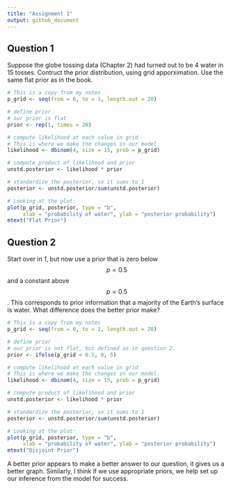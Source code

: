```yaml
---
title: "Assignment 1"
output: github_document
---
```

## Question 1
Suppose the globe tossing data (Chapter 2) had turned out to be 4 water in 15 tosses. Contruct the prior distribution, using grid apporximation. Use the same flat prior as in the book.
```r
# This is a copy from my notes
p_grid <- seq(from = 0, to = 1, length.out = 20)

# define prior
# our prior is flat
prior <- rep(1, times = 20)

# compute likelihood at each value in grid
# This is where we make the changes in our model.
likelihood <- dbinom(4, size = 15, prob = p_grid)

# compute product of likelihood and prior
unstd.posterior <- likelihood * prior

# standardize the posterior, so it sums to 1
posterior <- unstd.posterior/sum(unstd.posterior)

# Looking at the plot:
plot(p_grid, posterior, type = "b",
     xlab = "probability of water", ylab = "posterior probability")
mtext("Flat Prior")
```

## Question 2
Start over in *1*, but now use a prior that is zero below $$p = 0.5$$ and a constant above $$p = 0.5$$. This corresponds to prior information that a majority of the Earth's surface is water. What difference does the better prior make?

```r
# This is a copy from my notes
p_grid <- seq(from = 0, to = 1, length.out = 20)

# define prior
# our prior is not flat, but defined as in question 2.
prior <- ifelse(p_grid < 0.5, 0, 5)

# compute likelihood at each value in grid
# This is where we make the changes in our model.
likelihood <- dbinom(4, size = 15, prob = p_grid)

# compute product of likelihood and prior
unstd.posterior <- likelihood * prior

# standardize the posterior, so it sums to 1
posterior <- unstd.posterior/sum(unstd.posterior)

# Looking at the plot:
plot(p_grid, posterior, type = "b",
     xlab = "probability of water", ylab = "posterior probability")
mtext("Disjoint Prior")
```

A better prior appears to make a better answer to our question, it gives us a better graph. Similarly,  I think if we use appropriate priors, we help set up our inference from the model for success.
